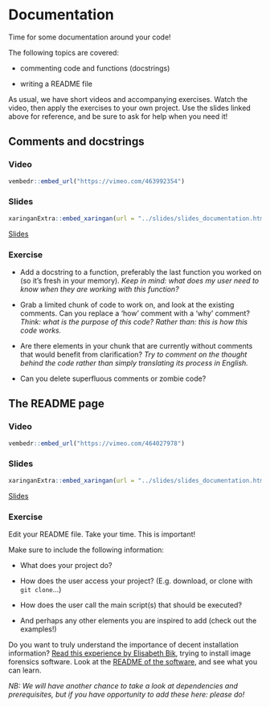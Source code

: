 # Documentation

Time for some documentation around your code! 

The following topics are covered:

* commenting code and functions (docstrings)

* writing a README file

As usual, we have short videos and accompanying exercises. 
Watch the video, then apply the exercises to your own project. 
Use the slides linked above for reference, and be sure to ask for help when you need it!

## Comments and docstrings

### Video

```r
vembedr::embed_url("https://vimeo.com/463992354")
```

### Slides

```r
xaringanExtra::embed_xaringan(url = "../slides/slides_documentation.html#4", ratio = "4:3")
```
[Slides](../slides/slides_documentation.html#4)

### Exercise

* Add a docstring to a function, preferably the last function you worked on (so it's fresh in your memory).
  _Keep in mind: what does my user need to know when they are working with this function?_

* Grab a limited chunk of code to work on, and look at the existing comments.
  Can you replace a 'how' comment with a 'why' comment?
  _Think: what is the purpose of this code? Rather than: this is how this code works._

* Are there elements in your chunk that are currently without comments that would benefit from clarification? 
  _Try to comment on the thought behind the code rather than simply translating its process in English._

* Can you delete superfluous comments or zombie code?

## The README page

### Video

```r
vembedr::embed_url("https://vimeo.com/464027978")
```

### Slides

```r
xaringanExtra::embed_xaringan(url = "../slides/slides_documentation.html#16", ratio = "4:3")

```
[Slides](../slides/slides_documentation.html#16)

### Exercise

Edit your README file.
Take your time. This is important!

Make sure to include the following information:

* What does your project do?

* How does the user access your project? (E.g. download, or clone with `git clone`...)

* How does the user call the main script(s) that should be executed?

* And perhaps any other elements you are inspired to add (check out the examples!)

Do you want to truly understand the importance of decent installation information?
[Read this experience by Elisabeth Bik](https://twitter.com/MicrobiomDigest/status/1283082285097422848), trying to install image forensics software.
Look at the [README of the software](https://github.com/GuidoBartoli/sherloq), and see what you can learn.

_NB: We will have another chance to take a look at dependencies and prerequisites, but if you have opportunity to add these here: please do!_
